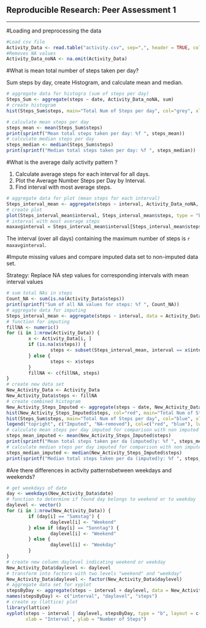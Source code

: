 Reproducible Research: Peer Assessment 1
----------------------------------------
----------------------------------------

#Loading and preprocessing the data

```r
#Load csv file
Activity_Data <- read.table("activity.csv", sep=",", header = TRUE, colClasses =c("numeric", "Date", "numeric"))
#Removes NA values
Activity_Data_noNA <- na.omit(Activity_Data)
```

#What is mean total number of steps taken per day?

Sum steps by day, create Histogram, and calculate mean and median.

```r
# aggregate data for histogra (sum of steps per day)
Steps_Sum <- aggregate(steps ~ date, Activity_Data_noNA, sum)
# create histogram
hist(Steps_Sum$steps, main="Total Num of Steps per day", col="grey", xlab="Number of Steps")
```

```r
# calculate mean steps per day
steps_mean <- mean(Steps_Sum$steps)
print(sprintf("Mean total steps taken per day: %f ", steps_mean))
# calculate median steps per day
steps_median <- median(Steps_Sum$steps)
print(sprintf("Median total steps taken per day: %f ", steps_median))
```

#What is the average daily activity pattern ?

1) Calculate average steps for each interval for all days.
2) Plot the Average Number Steps per Day by Interval.
3) Find interval with most average steps.


```r
# aggregate data for plot (mean steps for each interval)
Steps_interval_mean <- aggregate(steps ~ interval, Activity_Data_noNA, mean)
# create plot
plot(Steps_interval_mean$interval, Steps_interval_mean$steps, type = "b", xlab = "5-min Interval", ylab = "Average Num of Steps", main = "Average Daily Activity Pattern")
# interval with most average steps
maxavginterval = Steps_interval_mean$interval[Steps_interval_mean$steps == max(Steps_interval_mean$steps)]

```

The interval (over all days) containing the maximum number of steps is ``r maxavginterval``.

#Impute missing values and compare imputed data set to non-imputed data set.

Strategy: Replace NA step values for corresponding intervals with mean interval values

```r
# sum total NAs in steps
Count_NA <- sum(is.na(Activity_Data$steps))
print(sprintf("Sum of all NA values for steps: %f ", Count_NA))
# aggregate data for imputing
Steps_interval_mean <- aggregate(steps ~ interval, data = Activity_Data, FUN = mean)
# function for imputing
fillNA <- numeric()
for (i in 1:nrow(Activity_Data)) {
        x <- Activity_Data[i, ]
        if (is.na(x$steps)) {
                steps <- subset(Steps_interval_mean, interval == x$interval)$steps
        } else {
                steps <- x$steps
        }
        fillNA <- c(fillNA, steps)
}
# create new data set
New_Activity_Data <- Activity_Data
New_Activity_Data$steps <- fillNA
# create combined histogram
New_Activity_Steps_Imputed <- aggregate(steps ~ date, New_Activity_Data, sum)
hist(New_Activity_Steps_Imputed$steps, col="red", main="Total Num of Steps per day", xlab="Number of steps")
hist(Steps_Sum$steps, main="Total Num of Steps per day", col="blue", xlab="Number of Steps", add=T)
legend("topright", c("Imputed", "NA-removed"), col=c("red", "blue"), lwd=10)
# calculate mean steps per day imputed for comparison with non imputed data set
steps_mean_imputed <- mean(New_Activity_Steps_Imputed$steps)
print(sprintf("Mean total steps taken per da (imputed)y: %f ", steps_mean_imputed))
# calculate median steps per day imputed for comparison with non imputed data set
steps_median_imputed <- median(New_Activity_Steps_Imputed$steps)
print(sprintf("Median total steps taken per da (imputed)y: %f ", steps_median_imputed))

```

#Are there differences in activity patternsbetween weekdays and weekends?

```r
# get weekdays of date
day <- weekdays(New_Activity_Data$date)
# function to determine if found day belongs to weekend or to weekday
daylevel <- vector()
for (i in 1:nrow(New_Activity_Data)) {
        if (day[i] == "Samstag") {
                daylevel[i] <- "Weekend"
        } else if (day[i] == "Sonntag") {
                daylevel[i] <- "Weekend"
        } else {
                daylevel[i] <- "Weekday"
        }
}
# create new column daylevel indicating weekend or weekday
New_Activity_Data$daylevel <- daylevel
# transform into factors with two levels "weekend" and "weekday"
New_Activity_Data$daylevel <- factor(New_Activity_Data$daylevel)
# aggregate data set for xyplot
stepsByDay <- aggregate(steps ~ interval + daylevel, data = New_Activity_Data, mean)
names(stepsByDay) <- c("interval", "daylevel", "steps")
# create xy (lattice) plot
library(lattice)
xyplot(steps ~ interval | daylevel, stepsByDay, type = "b", layout = c(1, 2), 
       xlab = "Interval", ylab = "Number of Steps")

```
